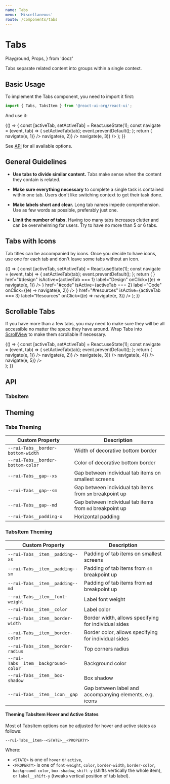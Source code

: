 ```yaml
---
name: Tabs
menu: 'Miscellaneous'
route: /components/tabs
---
```


# Tabs

  Playground,
  Props,
} from 'docz'

Tabs separate related content into groups within a single context.

## Basic Usage

To implement the Tabs component, you need to import it first:

```js
import { Tabs, TabsItem } from '@react-ui-org/react-ui';
```

And use it:

<Playground>
  {() => {
    const [activeTab, setActiveTab] = React.useState(1);
    const navigate = (event, tab) => {
      setActiveTab(tab);
      event.preventDefault();
    };
    return (
      <Tabs>
        <TabsItem
          href="#design"
          isActive={activeTab === 1}
          label="Design"
          onClick={(e) => navigate(e, 1)}
        />
        <TabsItem
          href="#code"
          isActive={activeTab === 2}
          label="Code"
          onClick={(e) => navigate(e, 2)}
        />
        <TabsItem
          href="#resources"
          isActive={activeTab === 3}
          label="Resources"
          onClick={(e) => navigate(e, 3)}
        />
      </Tabs>
    );
  }}
</Playground>

See [API](#api) for all available options.

## General Guidelines

- **Use tabs to divide similar content.** Tabs make sense when the content they
  contain is related.

- **Make sure everything necessary** to complete a single task is contained
  within one tab. Users don't like switching context to get their task done.

- **Make labels short and clear.** Long tab names impede comprehension. Use as
  few words as possible, preferably just one.

- **Limit the number of tabs.** Having too many tabs increases clutter and
  can be overwhelming for users. Try to have no more than 5 or 6 tabs.

## Tabs with Icons

Tab titles can be accompanied by icons. Once you decide to have icons, use one
for each tab and don't leave some tabs without an icon.

<Playground>
  {() => {
    const [activeTab, setActiveTab] = React.useState(1);
    const navigate = (event, tab) => {
      setActiveTab(tab);
      event.preventDefault();
    };
    return (
      <Tabs>
        <TabsItem
          beforeLabel={<Icon icon="pencil" />}
          href="#design"
          isActive={activeTab === 1}
          label="Design"
          onClick={(e) => navigate(e, 1)}
        />
        <TabsItem
          beforeLabel={<Icon icon="code" />}
          href="#code"
          isActive={activeTab === 2}
          label="Code"
          onClick={(e) => navigate(e, 2)}
        />
        <TabsItem
          beforeLabel={<Icon icon="star" />}
          href="#resources"
          isActive={activeTab === 3}
          label="Resources"
          onClick={(e) => navigate(e, 3)}
        />
      </Tabs>
    );
  }}
</Playground>

## Scrollable Tabs

If you have more than a few tabs, you may need to make sure they will be all
accessible no matter the space they have around. Wrap Tabs into
[ScrollView](/components/scroll-view) to make them scrollable if necessary.

<Playground>
  {() => {
    const [activeTab, setActiveTab] = React.useState(1);
    const navigate = (event, tab) => {
      setActiveTab(tab);
      event.preventDefault();
    };
    return (
      <div style={{ width: '19rem' }}>
        <ScrollView direction="horizontal">
          <Tabs>
            <TabsItem
              href="#design"
              isActive={activeTab === 1}
              label="Design"
              onClick={(e) => navigate(e, 1)}
            />
            <TabsItem
              href="#code"
              isActive={activeTab === 2}
              label="Code"
              onClick={(e) => navigate(e, 2)}
            />
            <TabsItem
              href="#resources"
              isActive={activeTab === 3}
              label="Resources"
              onClick={(e) => navigate(e, 3)}
            />
            <TabsItem
              href="#other"
              isActive={activeTab === 4}
              label="Other"
              onClick={(e) => navigate(e, 4)}
            />
            <TabsItem
              href="#more"
              isActive={activeTab === 5}
              label="More"
              onClick={(e) => navigate(e, 5)}
            />
          </Tabs>
        </ScrollView>
      </div>
    );
  }}
</Playground>

## API

<Props table of={Tabs} />

### TabsItem

<Props table of={TabsItem} />

## Theming

### Tabs Theming

| Custom Property                                      | Description                                                  |
|------------------------------------------------------|--------------------------------------------------------------|
| `--rui-Tabs__border-bottom-width`                    | Width of decorative bottom border                            |
| `--rui-Tabs__border-bottom-color`                    | Color of decorative bottom border                            |
| `--rui-Tabs__gap--xs`                                | Gap between individual tab items on smallest screens         |
| `--rui-Tabs__gap--sm`                                | Gap between individual tab items from `sm` breakpoint up     |
| `--rui-Tabs__gap--md`                                | Gap between individual tab items from `md` breakpoint up     |
| `--rui-Tabs__padding-x`                              | Horizontal padding                                           |

### TabsItem Theming

| Custom Property                                      | Description                                                  |
|------------------------------------------------------|--------------------------------------------------------------|
| `--rui-Tabs__item__padding--xs`                      | Padding of tab items on smallest screens                     |
| `--rui-Tabs__item__padding--sm`                      | Padding of tab items from `sm` breakpoint up                 |
| `--rui-Tabs__item__padding--md`                      | Padding of tab items from `md` breakpoint up                 |
| `--rui-Tabs__item__font-weight`                      | Label font weight                                            |
| `--rui-Tabs__item__color`                            | Label color                                                  |
| `--rui-Tabs__item__border-width`                     | Border width, allows specifying for individual sides         |
| `--rui-Tabs__item__border-color`                     | Border color, allows specifying for individual sides         |
| `--rui-Tabs__item__border-radius`                    | Top corners radius                                           |
| `--rui-Tabs__item__background-color`                 | Background color                                             |
| `--rui-Tabs__item__box-shadow`                       | Box shadow                                                   |
| `--rui-Tabs__item__icon__gap`                        | Gap between label and accompanying elements, e.g. icons      |

#### Theming TabsItem Hover and Active States

Most of TabsItem options can be adjusted for hover and active states as follows:

`--rui-Tabs__item--<STATE>__<PROPERTY>`

Where:

- `<STATE>` is one of `hover` or `active`,
- `<PROPERTY>` is one of `font-weight`, `color`, `border-width`, `border-color`,
  `background-color`, `box-shadow`, `shift-y` (shifts vertically the whole
  item), or `label__shift-y` (tweaks vertical position of tab label).
